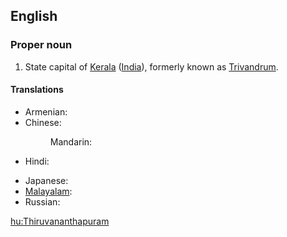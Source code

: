 ==English==

===Proper noun===
{{en-proper noun}}

# State capital of [[Kerala]] ([[India]]), formerly known as [[Trivandrum]].

====Translations====
{{trans-top|capital of Kerala}}
* Armenian: {{t|hy|Տիրուվանանտապուրամ|tr=Tiruvanantapuram|sc=Armn}}
* Chinese:
*: Mandarin: {{t|zh|特里凡得琅|tr=Tèlǐfándeláng|sc=Hani}}
* Hindi: {{t|hi|तिरुअनन्तपुरम्|tr=tiru'anantapuram|sc=Deva}}
{{trans-mid}}
* Japanese: {{t|ja|ティルヴァナンタプラム|tr=Tiruvanantapuramu|sc=Jpan}}
* [[Malayalam]]: {{t|ml|തിരുവനന്തപുരം|sc=Mlym}}
* Russian: {{t|ru|Тируванантапурам|m|tr=Tiruvanantapuram|sc=Cyrl}}
{{trans-bottom}}

[[hu:Thiruvananthapuram]]